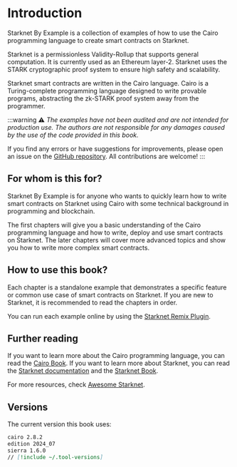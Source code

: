
<div className="flex justify-center">
  <ThemeImage
    light="/svg/Vertical_Light.svg"
    dark="/svg/Vertical_Dark.svg"
    alt="Starknet By Example"
  />
</div>

# Introduction

Starknet By Example is a collection of examples of how to use the Cairo programming language to create smart contracts on Starknet.

Starknet is a permissionless Validity-Rollup that supports general computation. It is currently used as an Ethereum layer-2. Starknet uses the STARK cryptographic proof system to ensure high safety and scalability.

Starknet smart contracts are written in the Cairo language. Cairo is a Turing-complete programming language designed to write provable programs, abstracting the zk-STARK proof system away from the programmer.

:::warning
⚠️ _The examples have not been audited and are not intended for production use. The authors are not responsible for any damages caused by the use of the code provided in this book._

If you find any errors or have suggestions for improvements, please open an issue on the [GitHub repository](https://github.com/NethermindEth/StarknetByExample/issues). All contributions are welcome!
:::

## For whom is this for?

Starknet By Example is for anyone who wants to quickly learn how to write smart contracts on Starknet using Cairo with some technical background in programming and blockchain.

The first chapters will give you a basic understanding of the Cairo programming language and how to write, deploy and use smart contracts on Starknet.
The later chapters will cover more advanced topics and show you how to write more complex smart contracts.

## How to use this book?

Each chapter is a standalone example that demonstrates a specific feature or common use case of smart contracts on Starknet. If you are new to Starknet, it is recommended to read the chapters in order.

You can run each example online by using the [Starknet Remix Plugin](https://remix.ethereum.org/?#activate=Starknet).

## Further reading

If you want to learn more about the Cairo programming language, you can read the [Cairo Book](https://book.cairo-lang.org).
If you want to learn more about Starknet, you can read the [Starknet documentation](https://docs.starknet.io/) and the [Starknet Book](https://docs.starknet.io/).

For more resources, check [Awesome Starknet](https://github.com/keep-starknet-strange/awesome-starknet).

## Versions

The current version this book uses:

```md
cairo 2.8.2
edition 2024_07
sierra 1.6.0
// [!include ~/.tool-versions]
```

<Sponsors />
